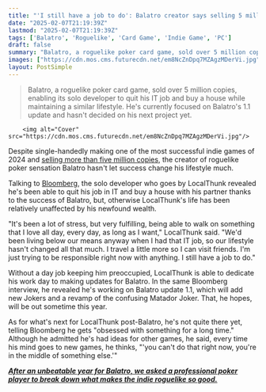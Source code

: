 ```yaml
---
title: "'I still have a job to do': Balatro creator says selling 5 million copies hasn't really changed his lifestyle, and he's focused on updates instead of new games"
date: "2025-02-07T21:19:39Z"
lastmod: "2025-02-07T21:19:39Z"
tags: ['Balatro', 'Roguelike', 'Card Game', 'Indie Game', 'PC']
draft: false
summary: "Balatro, a roguelike poker card game, sold over 5 million copies, enabling its solo developer to quit his IT job and buy a house while maintaining a similar lifestyle.  He's currently focused on Balatro's 1.1 update and hasn't decided on his next project yet."
images: ["https://cdn.mos.cms.futurecdn.net/em8NcZnDpq7MZAgzMDerVi.jpg"]
layout: PostSimple
---
```

> Balatro, a roguelike poker card game, sold over 5 million copies, enabling its solo developer to quit his IT job and buy a house while maintaining a similar lifestyle.  He's currently focused on Balatro's 1.1 update and hasn't decided on his next project yet.


        <img alt="Cover" src="https://cdn.mos.cms.futurecdn.net/em8NcZnDpq7MZAgzMDerVi.jpg"/>
        
Despite single-handedly making one of the most successful indie games of 2024 and [selling more than five million copies](https://www.gamesradar.com/games/roguelike/buy-more-indie-games-says-balatro-developer-as-the-roguelike-card-game-sails-past-5-million-copies-sold-theres-some-amazing-stuff-out-there/), the creator of roguelike poker sensation Balatro hasn't let success change his lifestyle much.

Talking to [Bloomberg](https://www.bloomberg.com/news/newsletters/2025-02-07/maker-of-smash-indie-hit-balatro-talks-about-what-s-next?accessToken=eyJhbGciOiJIUzI1NiIsInR5cCI6IkpXVCJ9.eyJzb3VyY2UiOiJTdWJzY3JpYmVyR2lmdGVkQXJ0aWNsZSIsImlhdCI6MTczODk1NTUwNCwiZXhwIjoxNzM5NTYwMzA0LCJhcnRpY2xlSWQiOiJTUkJVTUxEV1gyUFMwMCIsImJjb25uZWN0SWQiOiJCMUVBQkI5NjQ2QUM0REZFQTJBRkI4MjI1MzgyQTJFQSJ9.vnpDPy2eO2srUo1cO71bFTutl-JvFojih-o2zs4niu4&leadSource=uverify%20wall), the solo developer who goes by LocalThunk revealed he's been able to quit his job in IT and buy a house with his partner thanks to the success of Balatro, but, otherwise LocalThunk's life has been relatively unaffected by his newfound wealth.

"It's been a lot of stress, but very fulfilling, being able to walk on something that I love all day, every day, as long as I want," LocalThunk said. "We'd been living below our means anyway when I had that IT job, so our lifestyle hasn't changed all that much. I travel a little more so I can visit friends. I'm just trying to be responsible right now with anything. I still have a job to do."

Without a day job keeping him preoccupied, LocalThunk is able to dedicate his work day to making updates for Balatro. In the same Bloomberg interview, he revealed he's working on Balatro update 1.1, which will add new Jokers and a revamp of the confusing Matador Joker. That, he hopes, will be out sometime this year.

As for what's next for LocalThunk post-Balatro, he's not quite there yet, telling Bloomberg he gets "obsessed with something for a long time." Although he admitted he's had ideas for other games, he said, every time his mind goes to new games, he thinks, "'you can't do that right now, you're in the middle of something else.'"

**[<em>After an unbeatable year for Balatro, we asked a professional poker player to break down what makes the indie roguelike so good.</em>](https://www.gamesradar.com/games/roguelike/after-an-unbeatable-year-for-balatro-we-asked-a-professional-poker-player-to-break-down-what-makes-the-indie-roguelike-so-good/)**
        